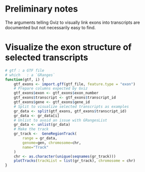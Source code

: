 
# Preliminary notes

The arguments telling Gviz to visually link exons into transcripts are documented but not necessarily easy to find.

# Visualize the exon structure of selected transcripts

```r
# gtf : a GTF file
# which   : a `GRanges`
function(gtf, i) {
    gtf_exons <- import.gff(gtf_file, feature.type = "exon")
    # Prepare columns expected by Gviz
    gtf_exons$exon <- gtf_exons$exon_number
    gtf_exons$transcript <- gtf_exons$transcript_id
    gtf_exons$gene <- gtf_exons$gene_id
    # Split to visualize selected transcripts as examples
    gr_data <- split(gtf_exons, gtf_exons$transcript_id)
    gr_data <- gr_data[i]
    # Unlist to avoid an issue with GRangesList
    gr_data <- unlist(gr_data)
    # Make the track
    gr_track <-  GeneRegionTrack(
        range = gr_data,
        genome=gen, chromosome=chr,
        name="Track"
    )
    chr <- as.character(unique(seqnames(gr_track)))
    plotTracks(trackList = list(gr_track), chromosome = chr)
}
```

